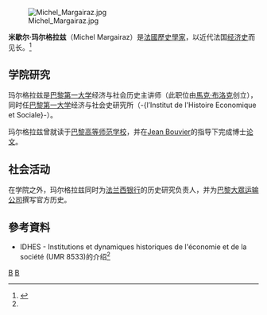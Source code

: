 {{Expand language|time=2016-07-26T14:45:05+00:00}}

[[File:Michel_Margairaz.jpg|thumb]]

'''米歇尔·玛尔格拉兹'''（Michel Margairaz）是[[法國|法國]][[歷史學家|歷史學家]]，以近代法国[[经济史|经济史]]而见长。<ref name=univ01>{{cite web |url=https://www.univ-paris1.fr/es/unites-de-recherche/idhes/membres/sorbonne-chercheurs-enseignants/michel-margairaz/ |title=存档副本 |accessdate=2016-07-26 |deadurl=yes |archiveurl=https://web.archive.org/web/20160807110931/https://www.univ-paris1.fr/es/unites-de-recherche/idhes/membres/sorbonne-chercheurs-enseignants/michel-margairaz/ |archivedate=2016-08-07 }}</ref>

==学院研究==

玛尔格拉兹是[[巴黎第一大学|巴黎第一大学]]经济与社会历史主讲师（此职位由[[馬克·布洛克|馬克·布洛克]]创立），同时任[[巴黎第一大学|巴黎第一大学]]经济与社会史研究所（-{l’Institut de l'Histoire Economique et Sociale}-）。

玛尔格拉兹曾就读于[[巴黎高等师范学校|巴黎高等师范学校]]，并在[[Jean_Bouvier|Jean Bouvier]]的指导下完成博士[[论文|论文]]。

==社会活动==

在学院之外，玛尔格拉兹同时为[[法兰西银行|法兰西银行]]的历史研究负责人，并为[[巴黎大眾运输公司|巴黎大眾运输公司]]撰写官方历史。

==參考資料==
*IDHES - Institutions et dynamiques historiques de l'économie et de la société (UMR 8533)的介绍<ref name=univ01/>
{{reflist}}
{{Authority control}}
[[Category:法國歷史學家|B]]
[[Category:巴黎高等師範學院校友|B]]